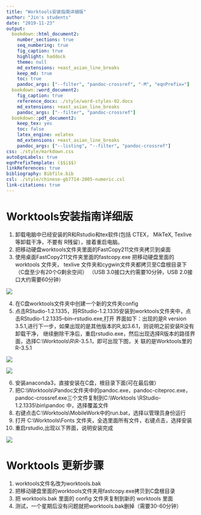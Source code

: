 ```yaml
---
title: "Worktools安装指南详细版"
author: "Jin's students"
date: "2019-11-23"
output:
  bookdown::html_document2:
    number_sections: true
    seq_numbering: true
    fig_caption: true
    highlight: haddock
    theme: null
    md_extensions: +east_asian_line_breaks
    keep_md: true
    toc: true
    pandoc_args: ["--filter", "pandoc-crossref", "-M", "eqnPrefix="]
  bookdown::word_document2:
    fig_caption: true
    reference_docx: ./style/word-styles-02.docx
    md_extensions: +east_asian_line_breaks
    pandoc_args: ["--filter", "pandoc-crossref"]
  bookdown::pdf_document2:
    keep_tex: yes
    toc: false
    latex_engine: xelatex
    md_extensions: +east_asian_line_breaks
    pandoc_args: ["--listing", "--filter", "pandoc-crossref"]
css: ./style/markdown.css
autoEqnLabels: true
eqnPrefixTemplate: ($$i$$)
linkReferences: true
bibliography: Bibfile.bib
csl: ./style/chinese-gb7714-2005-numeric.csl
link-citations: true
---
```



# Worktools安装指南详细版

1. 卸载电脑中已经安装的R和Rstudio和tex软件(包括 CTEX， MikTeX, Texlive等卸载干净，不要有
   R残留），接着重启电脑。
2. 把移动硬盘worktools文件夹里面的FastCopy211文件夹拷贝到桌面
3. 使用桌面FastCopy211文件夹里面的fastcopy.exe 把移动硬盘里面的 worktools 文件夹，
   texlive 文件夹和cygwin文件夹都拷贝至C盘根目录下（C盘至少有20个G剩余空间）
   （USB 3.0接口大约需要10分钟，USB 2.0接口大约需要60分钟）

![](./figure1.png)

4. 在C盘worktools文件夹中创建一个新的文件夹config
5. 点击RStudio-1.2.1335，将RStudio-1.2.1335安装到worktools文件夹中，点击RStudio-1.2.1335--bin--rstudio.exe,打开
界面如下：出现的是R version 3.5.1,进行下一步，如果出现的是其他版本的R,如3.6.1，则说明之前安装R没有卸载干净，
继续删除干净后，重启rstudio.exe，然后出现选择R版本的路径界面，选择C:\\Worktools\\R\\R-3.5.1，即可出现下图，关
联的是Worktools里的R-3.5.1

![](./figure2.png)

![](./figure3.png)

6. 安装anaconda3，直接安装在C盘，根目录下面(可在最后做）
7. 把C:\\Worktools\\Pandoc文件夹中的pandoc.exe，pandoc-citeproc.exe，pandoc-crossref.exe三个文件复制到C:\\Worktools
\\RStudio-1.2.1335\\bin\\pandoc 中，选择覆盖文件
8. 右键点击C:\\Worktools\\MobileWork中的run.bat，选择以管理员身份运行
9. 打开 C:\\Worktools\\Fonts 文件夹，全选里面所有文件，右键点击，选择安装
10. 重启rstudio,出现以下界面，说明安装完成

![](./figure4.png)

# Worktools 更新步骤
1. worktools文件名改为worktools.bak 
2. 把移动硬盘里面的worktools文件夹用fastcopy.exe拷贝到C盘根目录
3. 把 worktools.bak 里面的 config 文件夹复制到新的 worktools 里面
4. 测试，一个星期后没有问题就把worktools.bak删掉（需要30-60分钟） 

